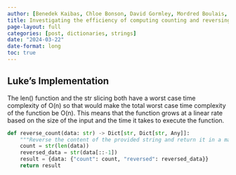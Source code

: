 ```yaml
---
author: [Benedek Kaibas, Chloe Bonson, David Gormley, Mordred Boulais, William Wolff, Luke Barker]
title: Investigating the efficiency of computing counting and reversing a string 
page-layout: full
categories: [post, dictionaries, strings]
date: "2024-03-22"
date-format: long
toc: true
---
```


## Luke's Implementation 

The len() function and the str slicing both have a worst case time complexity of O(n) so that would make the total worst case time complexity of the function be O(n). This means that the function grows at a linear rate based on the size of the input and the time it takes to execute the function.

```python
def reverse_count(data: str) -> Dict[str, Dict[str, Any]]:
    """Reverse the content of the provided string and return it in a mapping."""
    count = str(len(data))
    reversed_data = str(data[::-1])
    result = {data: {"count": count, "reversed": reversed_data}}
    return result
```
